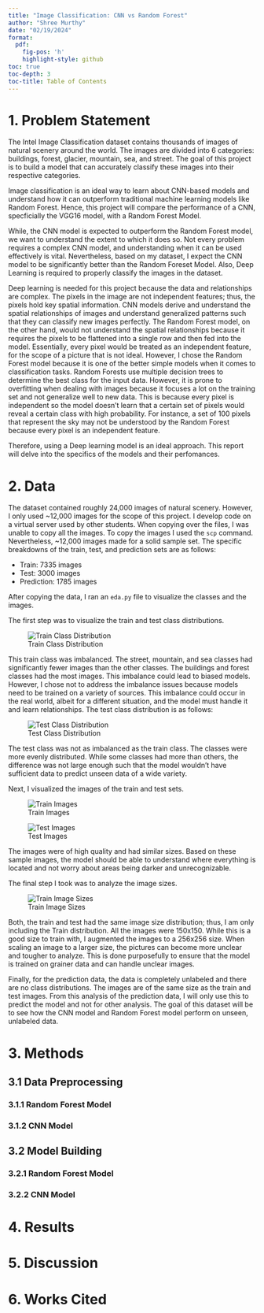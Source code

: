 ```yaml
---
title: "Image Classification: CNN vs Random Forest"
author: "Shree Murthy"
date: "02/19/2024"
format:
  pdf:
    fig-pos: 'h'
    highlight-style: github   
toc: true
toc-depth: 3
toc-title: Table of Contents
---
```

\newpage


# 1. Problem Statement

The Intel Image Classification dataset contains thousands of images of natural scenery around the world. The images are divided into 6 categories: buildings, forest, glacier, mountain, sea, and street. The goal of this project is to build a model that can accurately classify these images into their respective categories. 

Image classification is an ideal way to learn about CNN-based models and understand how it can outperform traditional machine learning models like Random Forest. Hence, this project will compare the performance of a CNN, specficially the VGG16 model, with a Random Forest Model. 

While, the CNN model is expected to outperform the Random Forest model, we want to understand the extent to which it does so. Not every problem requires a complex CNN model, and understanding when it can be used effectively is vital. Nevertheless, based on my dataset, I expect the CNN model to be significantly better than the Random Foreset Model. Also, Deep Learning is required to properly classify the images in the dataset. 

Deep learning is needed for this project because the data and relationships are complex. The pixels in the image are not independent features; thus, the pixels hold key spatial information. CNN models derive and understand the spatial relationships of images and understand generalized patterns such that they can classify new images perfectly. The Random Forest model, on the other hand, would not understand the spatial relationships because it requires the pixels to be flattened into a single row and then fed into the model. Essentially, every pixel would be treated as an independent feature, for the scope of a picture that is not ideal. However, I chose the Random Forest model because it is one of the better simple models when it comes to classification tasks. Random Forests use multiple decision trees to determine the best class for the input data. However, it is prone to overfitting when dealing with images because it focuses a lot on the training set and not generalize well to new data. This is because every pixel is independent so the model doesn't learn that a certain set of pixels would reveal a certain class with high probability. For instance, a set of 100 pixels that represent the sky may not be understood by the Random Forest because every pixel is an independent feature. 

Therefore, using a Deep learning model is an ideal approach. This report will delve into the specifics of the models and their perfomances. 

# 2. Data

The dataset contained roughly 24,000 images of natural scenery. However, I only used ~12,000 images for the scope of this project. I develop code on a virtual server used by other students. When copying over the files, I was unable to copy all the images. To copy the images I used the `scp` command. Nevertheless, ~12,000 images made for a solid sample set. The specific breakdowns of the train, test, and prediction sets are as follows:

- Train: 7335 images
- Test: 3000 images
- Prediction: 1785 images

After copying the data, I ran an `eda.py` file to visualize the classes and the images. 

The first step was to visualize the train and test class distributions. 

![Train Class Distribution](../imgs/train_class_distribution.png)

This train class was imbalanced. The street, mountain, and sea classes had significantly fewer images than the other classes. The buildings and forest classes had the most images. This imbalance could lead to biased models. However, I chose not to address the imbalance issues because models need to be trained on a variety of sources. This imbalance could occur in the real world, albeit for a different situation, and the model must handle it and learn relationships. 
\pagebreak
The test class distribution is as follows:

![Test Class Distribution](../imgs/test_class_distribution.png)

The test class was not as imbalanced as the train class. The classes were more evenly distributed. While some classes had more than others, the difference was not large enough such that the model wouldn't have sufficient data to predict unseen data of a wide variety. 

Next, I visualized the images of the train and test sets. 

![Train Images](../imgs/train_sample_images.png)

![Test Images](../imgs/test_sample_images.png)

The images were of high quality and had similar sizes. Based on these sample images, the model should be able to understand where everything is located and not worry about areas being darker and unrecognizable. 

The final step I took was to analyze the image sizes.

![Train Image Sizes](../imgs/train_image_size_distribution.png)

Both, the train and test had the same image size distribution; thus, I am only including the Train distribution. All the images were 150x150. While this is a good size to train with, I augmented the images to a 256x256 size. When scaling an image to a larger size, the pictures can become more unclear and tougher to analyze. This is done purposefully to ensure that the model is trained on grainer data and can handle unclear images.


Finally, for the prediction data, the data is completely unlabeled and there are no class distributions. The images are of the same size as the train and test images. From this analysis of the prediction data, I will only use this to predict the model and not for other analysis. The goal of this dataset will be to see how the CNN model and Random Forest model perform on unseen, unlabeled data. 

# 3. Methods

## 3.1 Data Preprocessing

### 3.1.1 Random Forest Model

### 3.1.2 CNN Model

## 3.2 Model Building

### 3.2.1 Random Forest Model

### 3.2.2 CNN Model

# 4. Results

# 5. Discussion

# 6. Works Cited